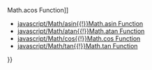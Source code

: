 {{Page_Title}}
{{Flags}}
{{Summary_Section|Returns the sine of a number.

}}
{{JS_Syntax|Formats={{JS_Syntax_Format
|Format= '''Math'''.'''sin(''' radians ''')''' }}
}}
{{Remarks_Section
|Remarks=The radians argument is a numeric expression that contains an angle measured in radians.

The return value is the sine of the numeric argument.
}}
{{See_Also_Section
|Manual_links=* [[javascript/Math/acos{{!}}Math.acos Function]]
* [[javascript/Math/asin{{!}}Math.asin Function]]
* [[javascript/Math/atan{{!}}Math.atan Function]]
* [[javascript/Math/cos{{!}}Math.cos Function]]
* [[javascript/Math/tan{{!}}Math.tan Function]]
}}
{{Topics | JS Basic}}

{{External_Attribution
|Is_CC-BY-SA=No
|Sources=MSDN
|MDN_link=
|MSDN_link=http://msdn.microsoft.com/en-us/library/ie/yek4tbz0%28v=vs.94%29.aspx Windows Internet Explorer JavaScript reference
|HTML5Rocks_link=
}}
